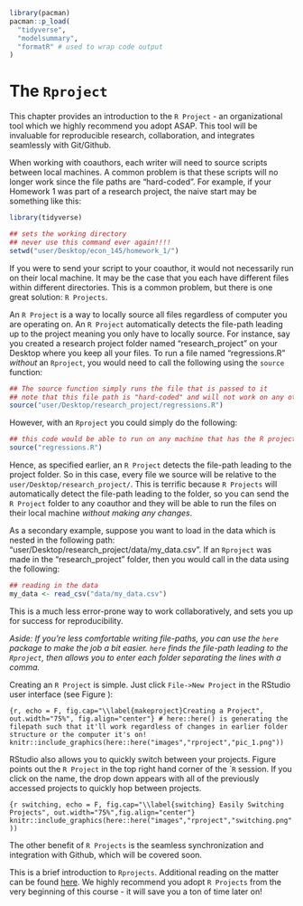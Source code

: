 
```r

library(pacman)
pacman::p_load(
  "tidyverse",
  "modelsummary",
  "formatR" # used to wrap code output
)

```


# The `Rproject`

This chapter provides an introduction to the `R Project` - an organizational tool which we highly recommend you adopt ASAP. This tool will be invaluable for reproducible research, collaboration, and integrates seamlessly with Git/Github. 

When working with coauthors, each writer will need to source scripts between local machines. A common problem is that these scripts will no longer work since the file paths are "hard-coded". For example, if your Homework 1 was part of a research project, the naive start may be something like this:

```r
library(tidyverse)

## sets the working directory
## never use this command ever again!!!!
setwd("user/Desktop/econ_145/homework_1/")

```

If you were to send your script to your coauthor, it would not necessarily run on their local machine. It may be the case that you each have different files within different directories. This is a common problem, but there is one great solution: `R Projects`.

An `R Project` is a way to locally source all files regardless of computer you are operating on. An `R Project` automatically detects the file-path leading up to the project meaning you only have to locally source. For instance, say you created a research project folder named "research_project" on your Desktop where you keep all your files. To run a file named "regressions.R" *without* an `Rproject`, you would need to call the following using the `source` function:

```r
## The source function simply runs the file that is passed to it
## note that this file path is "hard-coded" and will not work on any other machine than the one it was created on
source("user/Desktop/research_project/regressions.R")
```

However, with an `Rproject` you could simply do the following:

```r
## this code would be able to run on any machine that has the R project
source("regressions.R")
```

Hence, as specified earlier, an `R Project` detects the file-path leading to the project folder. So in this case, every file we source will be relative to the `user/Desktop/research_project/`. This is terrific because `R Projects` will automatically detect the file-path leading to the folder, so you can send the `R Project` folder to any coauthor and they will be able to run the files on their local machine *without making any changes*. 

As a secondary example, suppose you want to load in the data which is nested in the following path: "user/Desktop/research_project/data/my_data.csv". If an `Rproject` was made in the "research_project" folder, then you would call in the data using the following:

```r
## reading in the data 
my_data <- read_csv("data/my_data.csv")
```

This is a much less error-prone way to work collaboratively, and sets you up for success for reproducibility. 

*Aside: If you're less comfortable writing file-paths, you can use the `here` package to make the job a bit easier. `here` finds the file-path leading to the `Rproject`, then allows you to enter each folder separating the lines with a comma.*

Creating an `R Project` is simple. Just click `File->New Project` in the RStudio user interface (see Figure \ref{makeproject}):

```{r, echo = F, fig.cap="\\label{makeproject}Creating a Project", out.width="75%", fig.align="center"}
# here::here() is generating the filepath such that it'll work regardless of changes in earlier folder structure or the computer it's on!
knitr::include_graphics(here::here("images","rproject","pic_1.png"))
```

RStudio also allows you to quickly switch between your projects. Figure \ref{switching} points out the `R Project` in the top right hand corner of the ``R` session. If you click on the name, the drop down appears with all of the previously accessed projects to quickly hop between projects.

```{r switching, echo = F, fig.cap="\\label{switching} Easily Switching Projects", out.width="75%",fig.align="center"}
knitr::include_graphics(here::here("images","rproject","switching.png"))
```

The other benefit of `R Projects` is the seamless synchronization and integration with Github, which will be covered soon.

This is a brief introduction to `Rprojects`. Additional reading on the matter can be found [here](https://www.r-bloggers.com/2020/01/rstudio-projects-and-working-directories-a-beginners-guide/). We highly recommend you adopt `R Projects` from the very beginning of this course - it will save you a ton of time later on!